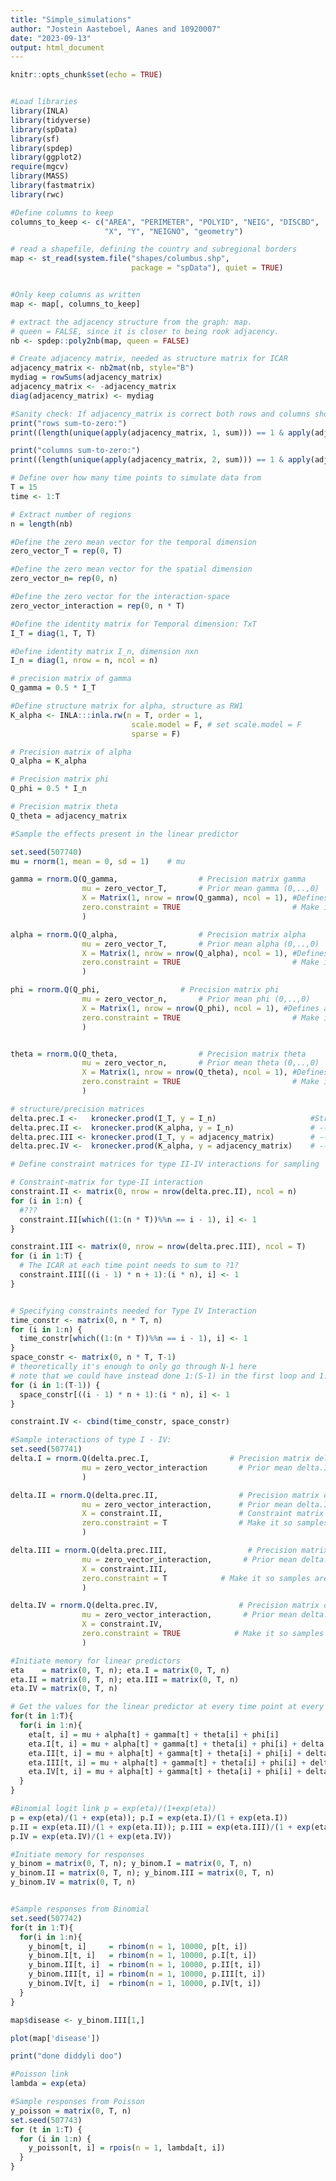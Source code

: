 ```yaml
---
title: "Simple_simulations"
author: "Jostein Aasteboel, Aanes and 10920007"
date: "2023-09-13"
output: html_document
---
```


```r
knitr::opts_chunk$set(echo = TRUE)


#Load libraries
library(INLA)
library(tidyverse)
library(spData)
library(sf)
library(spdep)
library(ggplot2)
require(mgcv)
library(MASS)
library(fastmatrix)
library(rwc)
```

```r
#Define columns to keep
columns_to_keep <- c("AREA", "PERIMETER", "POLYID", "NEIG", "DISCBD",
                     "X", "Y", "NEIGNO", "geometry")

# read a shapefile, defining the country and subregional borders
map <- st_read(system.file("shapes/columbus.shp",
                           package = "spData"), quiet = TRUE)


#Only keep columns as written
map <- map[, columns_to_keep]

# extract the adjacency structure from the graph: map.
# queen = FALSE, since it is closer to being rook adjacency.
nb <- spdep::poly2nb(map, queen = FALSE)

# Create adjacency matrix, needed as structure matrix for ICAR
adjacency_matrix <- nb2mat(nb, style="B")
mydiag = rowSums(adjacency_matrix)
adjacency_matrix <- -adjacency_matrix
diag(adjacency_matrix) <- mydiag

#Sanity check: If adjacency_matrix is correct both rows and columns should all sum-to-zero
print("rows sum-to-zero:")
print((length(unique(apply(adjacency_matrix, 1, sum))) == 1 & apply(adjacency_matrix, 1, sum)[1] == 0))

print("columns sum-to-zero:")
print((length(unique(apply(adjacency_matrix, 2, sum))) == 1 & apply(adjacency_matrix, 2, sum)[1] == 0))
```

```r
# Define over how many time points to simulate data from 
T = 15
time <- 1:T

# Extract number of regions
n = length(nb)

#Define the zero mean vector for the temporal dimension
zero_vector_T = rep(0, T)

#Define the zero mean vector for the spatial dimension
zero_vector_n= rep(0, n)

#Define the zero vector for the interaction-space
zero_vector_interaction = rep(0, n * T)

#Define the identity matrix for Temporal dimension: TxT
I_T = diag(1, T, T)

#Define identity matrix I_n, dimension nxn
I_n = diag(1, nrow = n, ncol = n)
```

```r
# precision matrix of gamma
Q_gamma = 0.5 * I_T

#Define structure matrix for alpha, structure as RW1
K_alpha <- INLA:::inla.rw(n = T, order = 1, 
                           scale.model = F, # set scale.model = F
                           sparse = F)

# Precision matrix of alpha
Q_alpha = K_alpha

# Precision matrix phi
Q_phi = 0.5 * I_n

# Precision matrix theta
Q_theta = adjacency_matrix

```


```r
#Sample the effects present in the linear predictor

set.seed(507740)
mu = rnorm(1, mean = 0, sd = 1)    # mu

gamma = rnorm.Q(Q_gamma,                  # Precision matrix gamma
                mu = zero_vector_T,       # Prior mean gamma (0,..,0)
                X = Matrix(1, nrow = nrow(Q_gamma), ncol = 1), #Defines a vector which samples are orthogonal too
                zero.constraint = TRUE                         # Make it so samples are orthogonal to (1,...,1)
                ) 

alpha = rnorm.Q(Q_alpha,                  # Precision matrix alpha
                mu = zero_vector_T,       # Prior mean alpha (0,..,0)
                X = Matrix(1, nrow = nrow(Q_alpha), ncol = 1), #Defines a vector which samples are orthogonal too
                zero.constraint = TRUE                         # Make it so samples are orthogonal to (1,...,1)
                ) 

phi = rnorm.Q(Q_phi,                  # Precision matrix phi
                mu = zero_vector_n,       # Prior mean phi (0,..,0)
                X = Matrix(1, nrow = nrow(Q_phi), ncol = 1), #Defines a vector which samples are orthogonal too
                zero.constraint = TRUE                         # Make it so samples are orthogonal to (1,...,1)
                ) 


theta = rnorm.Q(Q_theta,                  # Precision matrix theta
                mu = zero_vector_n,       # Prior mean theta (0,..,0)
                X = Matrix(1, nrow = nrow(Q_theta), ncol = 1), #Defines a vector which samples are orthogonal too
                zero.constraint = TRUE                         # Make it so samples are orthogonal to (1,...,1)
                )
```

```r

# structure/precision matrices
delta.prec.I <-   kronecker.prod(I_T, y = I_n)                     #Structure matrix, here used as precision
delta.prec.II <-  kronecker.prod(K_alpha, y = I_n)                 # --||--
delta.prec.III <- kronecker.prod(I_T, y = adjacency_matrix)        # --||--
delta.prec.IV <-  kronecker.prod(K_alpha, y = adjacency_matrix)    # --||--
```

```r
# Define constraint matrices for type II-IV interactions for sampling

# Constraint-matrix for type-II interaction
constraint.II <- matrix(0, nrow = nrow(delta.prec.II), ncol = n)
for (i in 1:n) { 
  #???
  constraint.II[which((1:(n * T))%%n == i - 1), i] <- 1
}

constraint.III <- matrix(0, nrow = nrow(delta.prec.III), ncol = T)
for (i in 1:T) {
  # The ICAR at each time point needs to sum to ?1?
  constraint.III[((i - 1) * n + 1):(i * n), i] <- 1
}


# Specifying constraints needed for Type IV Interaction
time_constr <- matrix(0, n * T, n)
for (i in 1:n) {
  time_constr[which((1:(n * T))%%n == i - 1), i] <- 1
}
space_constr <- matrix(0, n * T, T-1)
# theoretically it's enough to only go through N-1 here
# note that we could have instead done 1:(S-1) in the first loop and 1:N in the second
for (i in 1:(T-1)) { 
  space_constr[((i - 1) * n + 1):(i * n), i] <- 1
}

constraint.IV <- cbind(time_constr, space_constr) 
```


```r
#Sample interactions of type I - IV:
set.seed(507741)
delta.I = rnorm.Q(delta.prec.I,                  # Precision matrix delta.I
                mu = zero_vector_interaction       # Prior mean delta.I (0,..,0)
                )                                  

delta.II = rnorm.Q(delta.prec.II,                  # Precision matrix delta.II
                mu = zero_vector_interaction,      # Prior mean delta.II (0,..,0)
                X = constraint.II,                 # Constraint matrix samples are orthogonal to
                zero.constraint = T                # Make it so samples are orthogonal to constraint.II
                )

delta.III = rnorm.Q(delta.prec.III,                  # Precision matrix delta.III
                mu = zero_vector_interaction,       # Prior mean delta.III (0,..,0)
                X = constraint.III, 
                zero.constraint = T            # Make it so samples are orthogonal to (1,...,1)
                )

delta.IV = rnorm.Q(delta.prec.IV,                  # Precision matrix delta.IV
                mu = zero_vector_interaction,       # Prior mean delta.IV (0,..,0)
                X = constraint.IV, 
                zero.constraint = TRUE            # Make it so samples are orthogonal to (1,...,1)
                )
```


```r
#Initiate memory for linear predictors
eta    = matrix(0, T, n); eta.I = matrix(0, T, n)
eta.II = matrix(0, T, n); eta.III = matrix(0, T, n)
eta.IV = matrix(0, T, n)

# Get the values for the linear predictor at every time point at every area 
for(t in 1:T){
  for(i in 1:n){
    eta[t, i] = mu + alpha[t] + gamma[t] + theta[i] + phi[i]
    eta.I[t, i] = mu + alpha[t] + gamma[t] + theta[i] + phi[i] + delta.I[t * i]
    eta.II[t, i] = mu + alpha[t] + gamma[t] + theta[i] + phi[i] + delta.II[t * i]
    eta.III[t, i] = mu + alpha[t] + gamma[t] + theta[i] + phi[i] + delta.III[t * i]
    eta.IV[t, i] = mu + alpha[t] + gamma[t] + theta[i] + phi[i] + delta.IV[t * i]
  }
}
```

```r
#Binomial logit link p = exp(eta)/(1+exp(eta))
p = exp(eta)/(1 + exp(eta)); p.I = exp(eta.I)/(1 + exp(eta.I))
p.II = exp(eta.II)/(1 + exp(eta.II)); p.III = exp(eta.III)/(1 + exp(eta.III))
p.IV = exp(eta.IV)/(1 + exp(eta.IV))

#Initiate memory for responses
y_binom = matrix(0, T, n); y_binom.I = matrix(0, T, n)
y_binom.II = matrix(0, T, n); y_binom.III = matrix(0, T, n)
y_binom.IV = matrix(0, T, n)


#Sample responses from Binomial
set.seed(507742)
for(t in 1:T){
  for(i in 1:n){
    y_binom[t, i]     = rbinom(n = 1, 10000, p[t, i])
    y_binom.I[t, i]   = rbinom(n = 1, 10000, p.I[t, i])
    y_binom.II[t, i]  = rbinom(n = 1, 10000, p.II[t, i])
    y_binom.III[t, i] = rbinom(n = 1, 10000, p.III[t, i])
    y_binom.IV[t, i]  = rbinom(n = 1, 10000, p.IV[t, i])
  }
}

```

```r

map$disease <- y_binom.III[1,]

plot(map['disease'])
```

```r
print("done diddyli doo")
```

```r
#Poisson link
lambda = exp(eta)

#Sample responses from Poisson
y_poisson = matrix(0, T, n)
set.seed(507743)
for (t in 1:T) {
  for (i in 1:n) {
    y_poisson[t, i] = rpois(n = 1, lambda[t, i])
  }
}
```

```r

```

```r

```

```r

```

```r

```

```r

```

```r

```

```r

```

```r

```


```r

```

```r

```

```r

```

```r

```

```r

```

```r

```

```r

```

```r

```

```r

```

```r

```

```r

```

```r

```

```r

```

```r

```

```r

```

```r

```